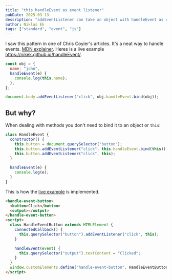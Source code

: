 ```yaml
---
title: "this.handleEvent as event listener"
pubDate: 2025-03-13
description: "addEventListener can take an object with handleEvent as callback"
author: Niklas Ek
tags: ["standard", "event", "js"]
---
```


I saw this pattern in one of Chris Coyier's articles. It's a neat way to handle events. [MDN explainer](<https://developer.mozilla.org/en-US/docs/Web/API/EventTarget/addEventListener#listener:~:text=an%20object%20with%20a%20handleEvent()%20method>). Heres is a live example https://nikek.github.io/handleEvent/.

```js
const obj = {
  name: "john",
  handleEvent(e) {
    console.log(this.name);
  },
};

document.body.addEventListener("click", obj.handleEvent.bind(obj));
```

## But why?

When dealing with methods you don't need to bind it to an object or `this`:

```js title="handle-event.js" del={4} ins={5}  "this.handleEvent.bind(this)" /\s(this)\)/
class HandleEvent {
  constructor() {
    this.button = document.querySelector("button");
    this.button.addEventListener("click", this.handleEvent.bind(this));
    this.button.addEventListener("click", this);
  }

  handleEvent(e) {
    console.log(e);
  }
}
```

This is how the [live example](https://nikek.github.io/handleEvent/) is implemented.

```html
<handle-event-button>
  <button>Click</button>
  <output></output>
</handle-event-button>
<script>
  class HandleEventButton extends HTMLElement {
    connectedCallback() {
      this.querySelector("button").addEventListener("click", this);
    }

    handleEvent(event) {
      this.querySelector("output").textContent = "Clicked";
    }
  }
  window.customElements.define("handle-event-button", HandleEventButton);
</script>
```
